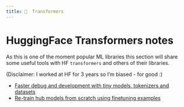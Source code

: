```yaml
---
title: 🤗  Transformers
---
```


# HuggingFace Transformers notes

As this is one of the moment popular ML libraries this section will share some useful tools with HF `transformers` and others of their libraries.

(Disclaimer: I worked at HF for 3 years so I'm biased - for good :)

- [Faster debug and development with tiny models, tokenizers and datasets](./make-tiny-models.md)
- [Re-train hub models from scratch using finetuning examples](./re-train-hub-models.md)
